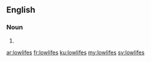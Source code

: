 ==English==

===Noun===
{{head|en|noun plural form}}

# {{plural of|lowlife|lang=en}}

[[ar:lowlifes]]
[[fr:lowlifes]]
[[ku:lowlifes]]
[[my:lowlifes]]
[[sv:lowlifes]]